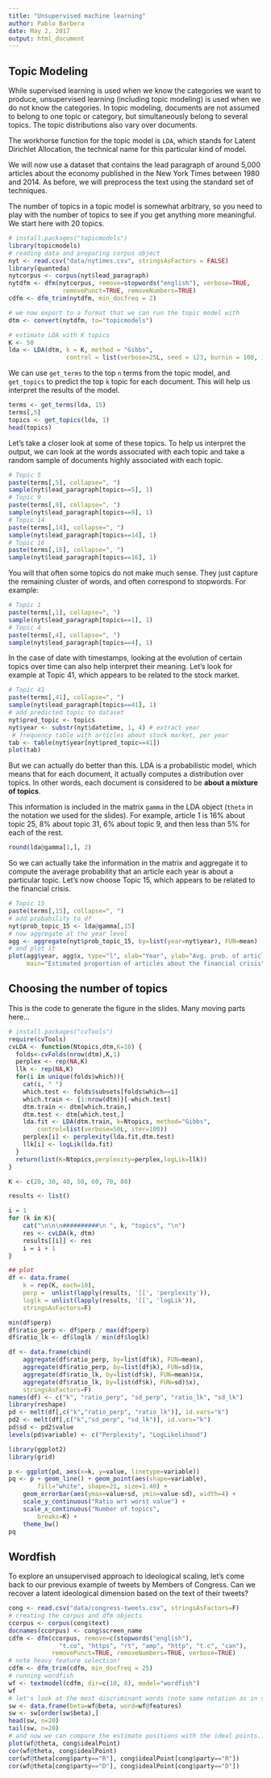 ```yaml
---
title: "Unsupervised machine learning"
author: Pablo Barbera
date: May 2, 2017
output: html_document
---
```


## Topic Modeling

While supervised learning is used when we know the categories we want to produce, unsupervised learning (including topic modeling) is used when we do not know the categories. In topic modeling, documents are not assumed to belong to one topic or category, but simultaneously belong to several topics. The topic distributions also vary over documents. 

The workhorse function for the topic model is `LDA`, which stands for Latent Dirichlet Allocation, the technical name for this particular kind of model. 

We will now use a dataset that contains the lead paragraph of around 5,000 articles about the economy published in the New York Times between 1980 and 2014. As before, we will preprocess the text using the standard set of techniques.

The number of topics in a topic model is somewhat arbitrary, so you need to play with the number of topics to see if you get anything more meaningful. We start here with 20 topics.

```r
# install.packages("topicmodels")
library(topicmodels)
# reading data and preparing corpus object
nyt <- read.csv("data/nytimes.csv", stringsAsFactors = FALSE)
library(quanteda)
nytcorpus <- corpus(nyt$lead_paragraph)
nytdfm <- dfm(nytcorpus, remove=stopwords("english"), verbose=TRUE,
               removePunct=TRUE, removeNumbers=TRUE)
cdfm <- dfm_trim(nytdfm, min_docfreq = 2)

# we now export to a format that we can run the topic model with
dtm <- convert(nytdfm, to="topicmodels")

# estimate LDA with K topics
K <- 50
lda <- LDA(dtm, k = K, method = "Gibbs", 
                control = list(verbose=25L, seed = 123, burnin = 100, iter = 500))
```

We can use `get_terms` to the top `n` terms from the topic model, and `get_topics` to predict the top `k` topic for each document. This will help us interpret the results of the model.

```r
terms <- get_terms(lda, 15)
terms[,5]
topics <- get_topics(lda, 1)
head(topics)
```

Let's take a closer look at some of these topics. To help us interpret the output, we can look at the words associated with each topic and take a random sample of documents highly associated with each topic.

```r
# Topic 5
paste(terms[,5], collapse=", ")
sample(nyt$lead_paragraph[topics==5], 1)
# Topic 9
paste(terms[,9], collapse=", ")
sample(nyt$lead_paragraph[topics==9], 1)
# Topic 14
paste(terms[,14], collapse=", ")
sample(nyt$lead_paragraph[topics==14], 1)
# Topic 16
paste(terms[,16], collapse=", ")
sample(nyt$lead_paragraph[topics==16], 1)
```

You will that often some topics do not make much sense. They just capture the remaining cluster of words, and often correspond to stopwords. For example:

```r
# Topic 1
paste(terms[,1], collapse=", ")
sample(nyt$lead_paragraph[topics==1], 1)
# Topic 4
paste(terms[,4], collapse=", ")
sample(nyt$lead_paragraph[topics==4], 1)
```

In the case of date with timestamps, looking at the evolution of certain topics over time can also help interpret their meaning. Let's look for example at Topic 41, which appears to be related to the stock market.

```r
# Topic 41
paste(terms[,41], collapse=", ")
sample(nyt$lead_paragraph[topics==41], 1)
# add predicted topic to dataset
nyt$pred_topic <- topics
nyt$year <- substr(nyt$datetime, 1, 4) # extract year
 # frequency table with articles about stock market, per year
tab <- table(nyt$year[nyt$pred_topic==41])
plot(tab)
```

But we can actually do better than this. LDA is a probabilistic model, which means that for each document, it actually computes a distribution over topics. In other words, each document is considered to be __about a mixture of topics__. 

This information is included in the matrix `gamma` in the LDA object (`theta` in the notation we used for the slides). For example, article 1 is 16% about topic 25, 8% about topic 31, 6% about topic 9, and then less than 5% for each of the rest.

```r
round(lda@gamma[1,], 2)
```

So we can actually take the information in the matrix and aggregate it to compute the average probability that an article each year is about a particular topic. Let's now choose Topic 15, which appears to be related to the financial crisis.

```r
# Topic 15
paste(terms[,15], collapse=", ")
# add probability to df
nyt$prob_topic_15 <- lda@gamma[,15]
# now aggregate at the year level
agg <- aggregate(nyt$prob_topic_15, by=list(year=nyt$year), FUN=mean)
# and plot it
plot(agg$year, agg$x, type="l", xlab="Year", ylab="Avg. prob. of article about topic 15",
     main="Estimated proportion of articles about the financial crisis")

```

## Choosing the number of topics

This is the code to generate the figure in the slides. Many moving parts here...

```r
# install.packages("cvTools")
require(cvTools)
cvLDA <- function(Ntopics,dtm,K=10) {
  folds<-cvFolds(nrow(dtm),K,1)
  perplex <- rep(NA,K)
  llk <- rep(NA,K)
  for(i in unique(folds$which)){
    cat(i, " ")
    which.test <- folds$subsets[folds$which==i]
    which.train <- {1:nrow(dtm)}[-which.test]
    dtm.train <- dtm[which.train,]
    dtm.test <- dtm[which.test,]
    lda.fit <- LDA(dtm.train, k=Ntopics, method="Gibbs",
        control=list(verbose=50L, iter=100))
    perplex[i] <- perplexity(lda.fit,dtm.test)
    llk[i] <- logLik(lda.fit)
  }
  return(list(K=Ntopics,perplexity=perplex,logLik=llk))
}
```

```r
K <- c(20, 30, 40, 50, 60, 70, 80)

results <- list()

i = 1
for (k in K){
    cat("\n\n\n##########\n ", k, "topics", "\n")
    res <- cvLDA(k, dtm)
    results[[i]] <- res
    i = i + 1
}
```


```r
## plot
df <- data.frame(
    k = rep(K, each=10),
    perp =  unlist(lapply(results, '[[', 'perplexity')),
    loglk = unlist(lapply(results, '[[', 'logLik')),
    stringsAsFactors=F)

min(df$perp)
df$ratio_perp <- df$perp / max(df$perp)
df$ratio_lk <- df$loglk / min(df$loglk)

df <- data.frame(cbind(
    aggregate(df$ratio_perp, by=list(df$k), FUN=mean),
    aggregate(df$ratio_perp, by=list(df$k), FUN=sd)$x,
    aggregate(df$ratio_lk, by=list(df$k), FUN=mean)$x,
    aggregate(df$ratio_lk, by=list(df$k), FUN=sd)$x),
    stringsAsFactors=F)
names(df) <- c("k", "ratio_perp", "sd_perp", "ratio_lk", "sd_lk")
library(reshape)
pd <- melt(df[,c("k","ratio_perp", "ratio_lk")], id.vars="k")
pd2 <- melt(df[,c("k","sd_perp", "sd_lk")], id.vars="k")
pd$sd <- pd2$value
levels(pd$variable) <- c("Perplexity", "LogLikelihood")

library(ggplot2)
library(grid)

p <- ggplot(pd, aes(x=k, y=value, linetype=variable))
pq <- p + geom_line() + geom_point(aes(shape=variable), 
        fill="white", shape=21, size=1.40) +
    geom_errorbar(aes(ymax=value+sd, ymin=value-sd), width=4) +
    scale_y_continuous("Ratio wrt worst value") +
    scale_x_continuous("Number of topics", 
        breaks=K) +
    theme_bw() 
pq
```

## Wordfish

To explore an unsupervised approach to ideological scaling, let's come back to our previous example of tweets by Members of Congress. Can we recover a latent ideological dimension based on the text of their tweets?

```r
cong <- read.csv("data/congress-tweets.csv", stringsAsFactors=F)
# creating the corpus and dfm objects
ccorpus <- corpus(cong$text)
docnames(ccorpus) <- cong$screen_name
cdfm <- dfm(ccorpus, remove=c(stopwords("english"), 
              "t.co", "https", "rt", "amp", "http", "t.c", "can"), 
            removePunct=TRUE, removeNumbers=TRUE, verbose=TRUE)
# note heavy feature selection!
cdfm <- dfm_trim(cdfm, min_docfreq = 25)
# running wordfish
wf <- textmodel(cdfm, dir=c(10, 8), model="wordfish")
wf
# let's look at the most discriminant words (note same notation as in slides)
sw <- data.frame(beta=wf@beta, word=wf@features)
sw <- sw[order(sw$beta),]
head(sw, n=20)
tail(sw, n=20)
# and now we can compare the estimate positions with the ideal points...
plot(wf@theta, cong$idealPoint)
cor(wf@theta, cong$idealPoint)
cor(wf@theta[cong$party=="R"], cong$idealPoint[cong$party=="R"])
cor(wf@theta[cong$party=="D"], cong$idealPoint[cong$party=="D"])

```


